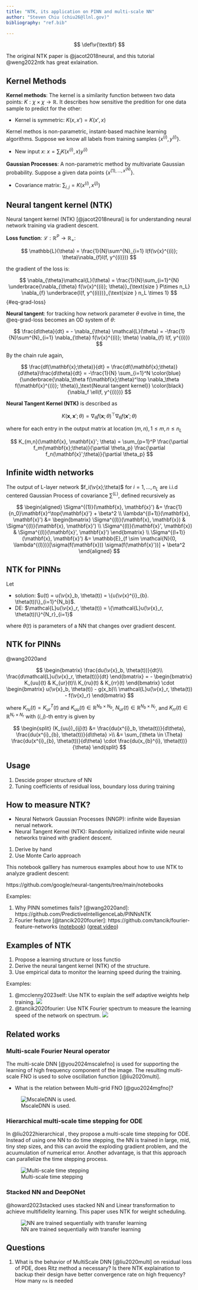 ```yaml
---
title: "NTK, its application on PINN and multi-scale NN"
author: "Steven Chiu (chiu26@llnl.gov)"
bibliography: "ref.bib"

---
```

$$
\def\v{\textbf}
$$


The original NTK paper is @jacot2018neural, and this tutorial @weng2022ntk has great exlaination.

## Kernel Methods


**Kernel methods**: The kernel is a similarity function between two data points: $K: \chi \times \chi \to \mathbb{R}$. It describes how sensitive the predition for one data sample to predict for the other:

- Kernel is symmetric: $K(x,x') = K(x', x)$

Kernel methos is non-parametric, instant-based machine learning algorithms. Suppose we know all labels from training samples $\{x^{(i)}, y^{(i)}\}$. 

- New input $x$: $x = \sum_{i} K(x^{(i)}, x) y^{(i)}$

**Gaussian Processes**: A non-parametric method by multivariate Gaussian probability. Suppose a given data points $\{x^{(1), \dots, x^{(N)}}\}$. 

- Covariance matrix: $\sum_{i,j} = K(x^{(i)}, x^{(j)})$


## Neural tangent kernel (NTK)

Neural tangent kernel (NTK) [@jacot2018neural] is for understanding neural network training via gradient descent. 


**Loss function**: $\mathcal{L}: \mathbb{R}^P \to \mathbb{R}_{+}$: 

$$
\mathbb{L}(\theta) = \frac{1}{N}\sum^{N}_{i=1} l(f(\v{x}^{(i)}; \theta)\nabla_{f}l(f, y^{(i)}))
$$

the gradient of the loss is: 

$$
\nabla_{\theta}\mathcal{L}(\theta) = \frac{1}{N}\sum_{i=1}^{N} \underbrace{\nabla_{\theta} f(\v{x}^{(i)}; \theta)}_{\text{size } P\times n_L} \nabla_{f} \underbrace{l(f, y^{(i)})}_{\text{size } n_L \times 1}
$${#eq-grad-loss}


**Neural tangent**: for tracking how network parameter $\theta$ evolve in time, the @eq-grad-loss becomes an OD system of $\theta$: 

$$
\frac{d\theta}{dt} = - \nabla_{\theta} \mathcal{L}(\theta) = -\frac{1}{N}\sum^{N}_{i=1} \nabla_{\theta} f(\v{x}^{(i)}; \theta) \nabla_{f} l(f, y^{(i)})
$$


By the chain rule again,

$$
\frac{df(\mathbf{x};\theta)}{dt} 
= \frac{df(\mathbf{x};\theta)}{d\theta}\frac{d\theta}{dt}
= -\frac{1}{N} \sum_{i=1}^N \color{blue}{\underbrace{\nabla_\theta f(\mathbf{x};\theta)^\top \nabla_\theta f(\mathbf{x}^{(i)}; \theta)}_\text{Neural tangent kernel}} \color{black}{\nabla_f \ell(f, y^{(i)})}
$$

**Neural Tangent Kernel (NTK)** is described as 

$$
K(\mathbf{x}, \mathbf{x}'; \theta) = \nabla_\theta f(\mathbf{x};\theta)^\top \nabla_\theta f(\mathbf{x}'; \theta)
$$

where for each entry in the output matrix at location $(m,n), 1 \leq m,n \leq n_L$

$$
K_{m,n}(\mathbf{x}, \mathbf{x}'; \theta) = \sum_{p=1}^P \frac{\partial f_m(\mathbf{x};\theta)}{\partial \theta_p} \frac{\partial f_n(\mathbf{x}';\theta)}{\partial \theta_p}
$$

## Infinite width networks

The output of L-layer network $f_i(\v{x};\theta)$ for $i=1,\dots,n_L$ are i.i.d centered Gaussian Process of covariance $\sum^{(L)}$, defined recursively as 

$$
\begin{aligned}
\Sigma^{(1)}(\mathbf{x}, \mathbf{x}') &= \frac{1}{n_0}\mathbf{x}^\top{\mathbf{x}'} + \beta^2 \\
\lambda^{(l+1)}(\mathbf{x}, \mathbf{x}') &= \begin{bmatrix}
\Sigma^{(l)}(\mathbf{x}, \mathbf{x}) & \Sigma^{(l)}(\mathbf{x}, \mathbf{x}') \\
\Sigma^{(l)}(\mathbf{x}', \mathbf{x}) & \Sigma^{(l)}(\mathbf{x}', \mathbf{x}')
\end{bmatrix} \\
\Sigma^{(l+1)}(\mathbf{x}, \mathbf{x}') &= \mathbb{E}_{f \sim \mathcal{N}(0, \lambda^{(l)})}[\sigma(f(\mathbf{x})) \sigma(f(\mathbf{x}'))] + \beta^2
\end{aligned}
$$

## NTK for PINNs 

Let 

- solution: $u(t) = u(\v{x}_b, \theta(t)) = \{u(\v{x}^{i}_{b}. \theta(t))\}_{i=1}^{N_b}$.
- DE: $\mathcal{L}u(\v{x}_r, \theta(t)) = \{\mathcal{L}u(\v{x}_r, \theta(t))\}^{N_r}_{i=1}$

where $\theta(t)$ is parameters of a NN that changes over gradient descent.

::: {#lem-ntk-pinn}

## NTK for PINNs

@wang2020and 

$$
\begin{bmatrix}
    \frac{du(\v{x}_b, \theta(t))}{dt}\\
    \frac{d\mathcal{L}u(\v{x}_r, \theta(t))}{dt}
\end{bmatrix} = - \begin{bmatrix}
    K_{uu}(t) & K_{ur}(t)\\
    K_{ru}(t) & K_{rr}(t)
\end{bmatrix} \cdot 
\begin{bmatrix}
    u(\v{x}_b, \theta(t)) - g(x_b)\\
    \mathcal{L}u(\v{x}_r, \theta(t)) - f(\v{x}_r)
\end{bmatrix}
$$

where $K_{ru}(t) = K^{T}_{ur}(t)$ and $K_{uu}(t) \in \mathbb{R}^ {N_b \times N_b}$, $N_{ur}(t) \in \mathbb{R}^{N_b\times N_r}$, and $K_{rr}(t) \in \mathbb{R}^{N_r \times N_r}$ with $(i, j)$-th entry is given by

$$
\begin{split}
    (K_{uu})_{ij}(t) &=  \frac{du(x^{i}_b, \theta(t))}{d\theta}, \frac{du(x^{i}_{b}, \theta(t))}{d\theta} >\\
    &= \sum_{\theta \in \Theta} \frac{du(x^{i}_{b}, \theta(t))}{d\theta} \cdot \frac{du(x_{b}^{i}, \theta(t))}{\theta}
\end{split}
$$

:::


## Usage

1. Descide proper structure of NN 
2. Tuning coefficients of residual loss, boundary loss during training

## How to measure NTK?

- Neural Network Gaussian Processes (NNGP): infinite wide Bayesian nerual network.
- Neural Tangent Kernel (NTK): Randomly initialized infinite wide neural networks trained with gradient descent.

1. Derive by hand
2. Use Monte Carlo approach

This notebook galllery has numerous examples about how to use NTK to analyze gradient descent: 

https://github.com/google/neural-tangents/tree/main/notebooks


Examples: 

1. Why PINN sometimes fails? [@wang2020and]: https://github.com/PredictiveIntelligenceLab/PINNsNTK
2. Fourier feature [@tancik2020fourier]: https://github.com/tancik/fourier-feature-networks ([notebook](https://colab.research.google.com/github/tancik/fourier-feature-networks/blob/master/Experiments/1d_ntk_opt.ipynb#scrollTo=mVXVRH6F7gw5)) ([great video](https://neuralfields.cs.brown.edu/paper_46.html))


## Examples of NTK

1. Propose a learning structure or loss functio 
2. Derive the neural tangent kernel (NTK) of the structure.
3. Use empirical data to monitor the learning speed during the training. 

Examples:

1. @mcclenny2023self: Use NTK to explain the self adaptive weights help training. 
   ![](https://ars.els-cdn.com/content/image/1-s2.0-S0021999122007859-gr017.jpg)
2. @tancik2020fourier: Use NTK Fourier spectrum to measure the learning speed of the network on spectrum.
   ![](img/ntk_fourier.png)

## Related works

### Multi-scale Fourier Neural operator

The multi-scale DNN [@you2024mscalefno] is used for supporting the learning of high frequency component of the image. The resulting multi-scale FNO is used to solve oscillation function [@liu2020multi]. 

- What is the relation between Multi-grid FNO [@guo2024mgfno]?

![MscaleDNN is used.](img/multi-scale_FNO.png)

### Hierarchical multi-scale time stepping for ODE

In @liu2022hierarchical , they propose a multi-scale time stepping for ODE. Instead of using one NN to do time stepping, the NN is trained in large, mid, tiny step sizes, and this can avoid the exploding gradient problem, and the acuumulation of numerical error. Another advantage, is that this approach can parallelize the time stepping process.

![Multi-scale time stepping](https://royalsocietypublishing.org/cms/asset/66a4dbce-f058-4259-9c86-321c5e9c2090/rsta20210200f01.jpg)


### Stacked NN and DeepONet 

@howard2023stacked uses stacked NN and Linear transformation to achieve multifidelity learning. This paper uses NTK for weight scheduling.


![NN are trained sequentially with transfer learning](img/stacked_dnn1.png)


## Questions

1. What is the behavior of MultiScale DNN [@liu2020multi] on residual loss of PDE, does Ritz method a necessary? Is there NTK explaination to backup their design have better convergence rate on high frequency? How many `nx` is needed
